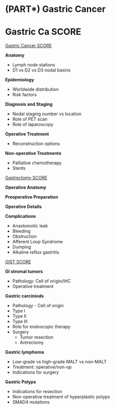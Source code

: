 # (PART\*) Gastric Cancer {-}

# Gastric Ca SCORE

[Gastric Cancer SCORE](http://portal.surgicalcore.org/modulecontent.aspx?id=128003)

**Anatomy**

- Lymph node stations
- D1 vs D2 vs D3 nodal basins

**Epidemiology**

- Worldwide distribution
- Risk factors

**Diagnosis and Staging**

- Nodal staging number vs location
- Role of PET scan
- Role of laparoscopy

**Operative Treatment**

- Reconstruction options

**Non-operative Treatments**

- Palliative chemotherapy
- Stents

[Gastrectomy SCORE](http://portal.surgicalcore.org/modulecontent.aspx?id=146287)

**Operative Anatomy**

**Preoperative Preparation**

**Operative Details**

**Complications**

- Anastomotic leak
- Bleeding
- Obstruction
- Afferent Loop Syndrome
- Dumping
- Alkaline reflux gastritis

[GIST SCORE](http://portal.surgicalcore.org/modulecontent.aspx?id=136240)

**GI stromal tumors**

- Pathology: Cell of origin/IHC
- Operative treatment

**Gastric carciniods**

- Pathology - Cell of origin
- Type I
- Type II
- Type III
- Role for endoscopic therapy
- Surgery
  - Tumor resection
  - Antrectomy

**Gastric lymphoma**

- Low-grade vs high-grade MALT vs non-MALT
- Treatment: operative/non-op
- Indications for surgery

**Gastric Polyps**

- Indications for resection
- Non-operative treatment of hyperplastic polyps
- SMAD4 mutations
